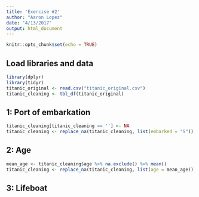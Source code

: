 ```yaml
---
title: 'Exercise #2'
author: "Aaron Lopez"
date: "4/13/2017"
output: html_document
---
```


```r
knitr::opts_chunk$set(echo = TRUE)
```

## Load libraries and data
```r
library(dplyr)
library(tidyr)
titanic_original <- read.csv("titanic_original.csv")
titanic_cleaning <- tbl_df(titanic_original)
```
## 1: Port of embarkation
```r
titanic_cleaning[titanic_cleaning == ''] <- NA
titanic_cleaning <- replace_na(titanic_cleaning, list(embarked = "S"))
```
## 2: Age
```r
mean_age <- titanic_cleaning$age %>% na.exclude() %>% mean()
titanic_cleaning <- replace_na(titanic_cleaning, list(age = mean_age))
```
## 3: Lifeboat

